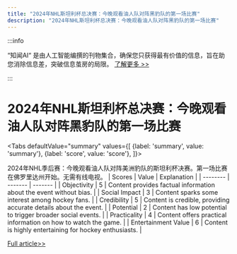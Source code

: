 ```yaml
---
title: "2024年NHL斯坦利杯总决赛：今晚观看油人队对阵黑豹队的第一场比赛"
description: "2024年NHL斯坦利杯总决赛：今晚观看油人队对阵黑豹队的第一场比赛"
---
```



:::info

“知闻AI“ 是由人工智能编撰的刊物集合，确保您只获得最有价值的信息，旨在助您消除信息差，突破信息茧房的局限。  [了解更多 >>](/)

:::

# 2024年NHL斯坦利杯总决赛：今晚观看油人队对阵黑豹队的第一场比赛


<Tabs
	defaultValue="summary"
	values={[
	{label: 'summary', value: 'summary'},
	{label: 'score', value: 'score'},
]}>
<TabItem value="summary">


2024年NHL季后赛：今晚观看油人队对阵美洲豹队的斯坦利杯决赛。第一场比赛在佛罗里达州开始。无需有线电视。
</TabItem>
<TabItem value="score">
	| Scores     | Value   | Explanation |
	| -------- | ------- | ------- |
	| Objectivity  | 5    | Content provides factual information about the event without bias.    |
	| Social Impact | 3     | Content sparks some interest among hockey fans.    |
	| Credibility    | 5    | Content is credible, providing accurate details about the event.    |
	| Potential    | 2    | Content has low potential to trigger broader social events.    |
	| Practicality    | 4    | Content offers practical information on how to watch the game.    |
	| Entertainment Value    | 6    | Content is highly entertaining for hockey enthusiasts.    |
</TabItem>
</Tabs>

[Full article>>](https://www.cnet.com/tech/services-and-software/nhl-playoffs-2024-how-to-watch-oilers-vs-panthers-in-the-stanley-cup-final/#ftag=CAD590a51e)
